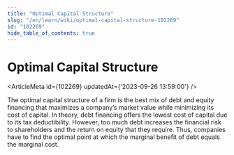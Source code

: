 ```yaml
---
title: "Optimal Capital Structure"
slug: "/en/learn/wiki/optimal-capital-structure-102269"
id: "102269"
hide_table_of_contents: true
---
```



# Optimal Capital Structure

<ArticleMeta id={102269} updatedAt={'2023-09-26 13:59:00'} />
<div className='border-solid border-b border-t-0 my-4 border-[var(--ifm-color-gray-300)]' />

The optimal capital structure of a firm is the best mix of debt and equity financing that maximizes a company’s market value while minimizing its cost of capital. In theory, debt financing offers the lowest cost of capital due to its tax deductibility. However, too much debt increases the financial risk to shareholders and the return on equity that they require. Thus, companies have to find the optimal point at which the marginal benefit of debt equals the marginal cost.
